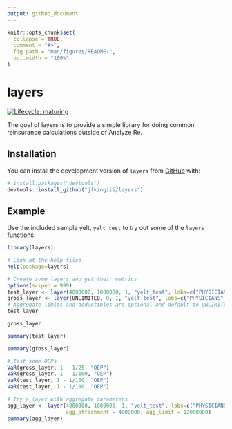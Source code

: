 ```yaml
---
output: github_document
---
```


<!-- README.md is generated from README.Rmd. Please edit that file -->

```r
knitr::opts_chunk$set(
  collapse = TRUE,
  comment = "#>",
  fig.path = "man/figures/README-",
  out.width = "100%"
)
```

# layers

<!-- badges: start -->
[![Lifecycle: maturing](https://img.shields.io/badge/lifecycle-experimental-orange.svg)](https://www.tidyverse.org/lifecycle/#experimental)
<!-- badges: end -->

The goal of layers is to provide a simple library for doing common reinsurance calculations outside of Analyze Re.

## Installation

You can install the development version of `layers` from [GitHub](https://github.com/) with:

``` r
# install.packages("devtools")
devtools::install_github("jfkingiii/layers")
```
## Example

Use the included sample yelt, `yelt_test` to try out some of the `layers` functions.

```r
library(layers)

# Look at the help files
help(package=layers)

# Create some layers and get their metrics
options(scipen = 999)
test_layer <- layer(4000000, 1000000, 1, "yelt_test", lobs=c("PHYSICIANS","CHC","MEDCHOICE"))
gross_layer <- layer(UNLIMITED, 0, 1, "yelt_test", lobs=c("PHYSICIANS","CHC","MEDCHOICE","HOSPITAL"))
# Aggregate limits and deductibles are optional and default to UNLIMITED and 0.
test_layer

gross_layer

summary(test_layer)

summary(gross_layer)

# Test some OEPs
VaR(gross_layer, 1 - 1/25, "OEP")
VaR(gross_layer, 1 - 1/100, "OEP")
VaR(test_layer, 1 - 1/100, "OEP")
VaR(test_layer, 1 - 1/100, "OEP")

# Try a layer with aggregate parameters
agg_layer <- layer(4000000, 1000000, 1, "yelt_test", lobs=c("PHYSICIANS","CHC","MEDCHOICE"),
                   agg_attachment = 4000000, agg_limit = 12000000)
summary(agg_layer)
```
